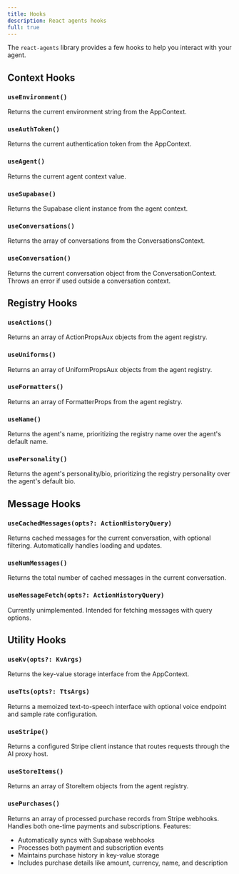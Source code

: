 ```yaml
---
title: Hooks
description: React agents hooks
full: true
---
```


<InlineTOC defaultOpen items={toc} />

The `react-agents` library provides a few hooks to help you interact with your agent.

## Context Hooks

### `useEnvironment()`
Returns the current environment string from the AppContext.

### `useAuthToken()`
Returns the current authentication token from the AppContext.

### `useAgent()`
Returns the current agent context value.

### `useSupabase()`
Returns the Supabase client instance from the agent context.

### `useConversations()`
Returns the array of conversations from the ConversationsContext.

### `useConversation()`
Returns the current conversation object from the ConversationContext. Throws an error if used outside a conversation context.

## Registry Hooks

### `useActions()`
Returns an array of ActionPropsAux objects from the agent registry.

### `useUniforms()`
Returns an array of UniformPropsAux objects from the agent registry.

### `useFormatters()`
Returns an array of FormatterProps from the agent registry.

### `useName()`
Returns the agent's name, prioritizing the registry name over the agent's default name.

### `usePersonality()`
Returns the agent's personality/bio, prioritizing the registry personality over the agent's default bio.

## Message Hooks

### `useCachedMessages(opts?: ActionHistoryQuery)`
Returns cached messages for the current conversation, with optional filtering. Automatically handles loading and updates.

### `useNumMessages()`
Returns the total number of cached messages in the current conversation.

### `useMessageFetch(opts?: ActionHistoryQuery)`
Currently unimplemented. Intended for fetching messages with query options.

## Utility Hooks

### `useKv(opts?: KvArgs)`
Returns the key-value storage interface from the AppContext.

### `useTts(opts?: TtsArgs)`
Returns a memoized text-to-speech interface with optional voice endpoint and sample rate configuration.

### `useStripe()`
Returns a configured Stripe client instance that routes requests through the AI proxy host.

### `useStoreItems()`
Returns an array of StoreItem objects from the agent registry.

### `usePurchases()`
Returns an array of processed purchase records from Stripe webhooks. Handles both one-time payments and subscriptions.
Features:
- Automatically syncs with Supabase webhooks
- Processes both payment and subscription events
- Maintains purchase history in key-value storage
- Includes purchase details like amount, currency, name, and description